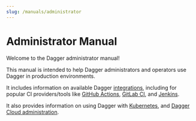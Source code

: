 ```yaml
---
slug: /manuals/administrator
---
```


# Administrator Manual

Welcome to the Dagger administrator manual!

This manual is intended to help Dagger administrators and operators use Dagger in production environments.

It includes information on available Dagger [integrations](./integrations/index.mdx), including for popular CI providers/tools like [GitHub Actions](./integrations/642920-github-actions), [GitLab CI](./integrations/734201-gitlab.mdx), and [Jenkins](./integrations/322019-jenkins.mdx).

It also provides information on using Dagger with [Kubernetes](./integrations/104820-kubernetes.mdx), and [Dagger Cloud administration](./cloud/index.mdx).
